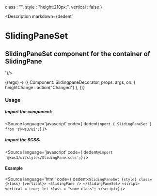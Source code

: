 
  class : "",
  style : "height:210px;",
  vertical : false
}

<Version />

<Meta
  title="Standalone/SlidingPane/SlidingPaneSet"
  component={SlidingPaneSet}
  args={args}
/>

<Description markdown={dedent`
# SlidingPaneSet
## SlidingPaneSet component for the container of SlidingPane
`}/>

<Canvas>
  <Story
  name="SlidingPaneSet"
  args={args}
  >
  {(args) => ({
    Component: SlidingpaneDecorator,
    props: args,
    on: {
      heightChange : action("Changed")
    },
  })}
  </Story>
</Canvas>

<ArgsTable story="SlidingPaneSet" />

### Usage
##### Import the component:
<Source
  language='javascript'
  code={ dedent`import { SlidingPaneSet } from '@kws3/ui';`}
/>

##### Import the SCSS:
<Source
  language='javascript'
  code={ dedent`@import '@kws3/ui/styles/SlidingPane.scss';`}
/>

#### Example
<Source
  language='html'
  code={ dedent`
    <SlidingPaneSet {style} class={klass} {vertical}>
      <SlidingPane />
    </SlidingPaneSet>
    <script>
        vertical = true;
      let klass = "some-class";
    </script>
  `}
/>